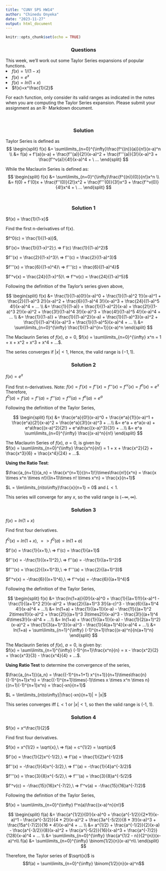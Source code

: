 ```yaml
---
title: "CUNY SPS HW14"
author: "Chinedu Onyeka"
date: "2023-11-27"
output: html_document
---
```


```r
knitr::opts_chunk$set(echo = TRUE)
```

<center><h3><b>Questions</b></h3></center>
This week, we’ll work out some Taylor Series expansions of popular functions.
<li>	$f(x) = 1/(1-x)$ </li>
<li>	$f(x) = e^x$ </li>
<li>	$f(x) = ln(1 + x)$ </li>
<li>	$f(x)=x^\frac{1}{2}$ </li>
For each function, only consider its valid ranges as indicated in the notes when you are computing the Taylor Series expansion. Please submit your assignment as an R- Markdown document.

</br>

<center><h3><b>Solution</b></h3></center>

Taylor Series is defined as 
$$
\begin{split}
f(x) &= \sum\limits_{n=0}^{\infty}\frac{f^{(n)}(a)}{n!}(x-a)^n \\
 &= f(a) + f'(a)(x-a) + \frac{f''(a)}{2!}(x-a)^2 + \frac{f'''(a)}{3!}(x-a)^3 + \frac{f'^v(a)}{4!}(x-a)^4 + \  ... 
\end{split}
$$

While the Maclaurin Series is defined as:  
$$
\begin{split}
f(x) &= \sum\limits_{n=0}^{\infty}\frac{f^{(n)}(0)}{n!}x^n \\
 &= f(0) + f'(0)x + \frac{f''(0)}{2!}x^2 + \frac{f'''(0)}{3!}x^3 + \frac{f'^v(0)}{4!}x^4 + \  ... 
\end{split}
$$
<br>

<center><h3><b>Solution 1</b></h3></center>
$f(x) = \frac{1}{1-x}$

Find the first n-derivatives of f(x).

$f^0(c) = \frac{1}{(1-a)}$,

$f'(x)= \frac{1}{(1-x)^2};\ => f'(c) \frac{1}{(1-a)^2}$

$f''(x) = \frac{2}{(1-x)^3}\ => f''(c) = \frac{2}{(1-a)^3}$

$f'''(x) = \frac{6}{(1-x)^4}\ => f'''(c) = \frac{6}{(1-a)^4}$

$f'^v(x) = \frac{24}{(1-x)^5}\ => f'^v(c) = \frac{24}{(1-a)^5}$

Following the definition of the Taylor's series given above, 

$$
\begin{split}
f(x) &= \frac{1}{(1-a)0!}(x-a)^0 + \frac{1}{(1-a)^2 1!}(x-a)^1 + \frac{2}{(1-a)^3 2!}(x-a)^2 + \frac{6}{(1-a)^4 3!}(x-a)^3 + \frac{24}{(1-a)^5 4!}(x-a)^4 + ... \\
&= \frac{1}{(1-a)} + \frac{1}{(1-a)^2}(x-a) + \frac{2!}{(1-a)^3 2!}(x-a)^2 + \frac{3!}{(1-a)^4 3!}(x-a)^3 + \frac{4!}{(1-a)^5 4!}(x-a)^4 + ... \\
&= \frac{1}{(1-a)} + \frac{1}{(1-a)^2}(x-a) + \frac{1}{(1-a)^3}(x-a)^2 + \frac{1}{(1-a)^4}(x-a)^3 + \frac{1}{(1-a)^5}(x-a)^4 + ... \\
&= \sum\limits_{n=0}^{\infty} \frac{1}{(1-a)^{n+1}}(x-a)^n
\end{split}
$$

The Maclaurin Series of $f(x),\ a=0$, $f(x) = \sum\limits_{n=0}^{\infty} x^n = 1 + x + x^2 + x^3 + x^4 + ...$.

The series converges if $|x|<1$, Hence, the valid range is $(-1, 1)$.
<br>

<center><h3><b>Solution 2</b></h3></center>
$f(x) = e^x$


Find first n-derivatives.
Note: $f(x) = f'(x) = f''(x) = f'''(x) = f'^v(x) = f^n(x) = e^x$  
Therefore,  
$f^0(a) = f'(a) = f''(a) = f'''(a) = f'^v(a) = f^n(a) = e^a$  

Following the definition of the Taylor Series, 

$$
\begin{split}
f(x) &= \frac{e^a}{0!}(x-a)^0 + \frac{e^a}{1!}(x-a)^1 + \frac{e^a}{2!}(x-a)^2 + \frac{e^a}{3!}(x-a)^3 + ...\\
&= e^a + e^a(x-a) + e^a\frac{(x-a)^2}{2!} + e^a\frac{(x-a)^3}{3!} + ...\\
&= e^a \sum\limits_{n=0}^{\infty} \frac{(x-a)^n}{n!}
\end{split}
$$

The Maclaurin Series of $f(x),\ a=0$, is given by  
$f(x) = \sum\limits_{n=0}^{\infty} \frac{x^n}{n!} = 1 + x + \frac{x^2}{2} + \frac{x^3}{6} + \frac{x^4}{24} + ...$.

**Using the Ratio Test**: 

$\frac{a_{n+1}}{a_n} = \frac{x^{n+1}}{(n+1)!}\times\frac{n!}{x^n} = \frac{x \times x^n \times n!}{(n+1)\times n! \times x^n} = \frac{x}{n+1}$

$L = \lim\limits_{n\to\infty}\frac{x}{n+1} = 0$ and $L<1$.

This series will converge for any $x$, so the valid range is $(-\infty, \infty)$.
<br>

<center><h3><b>Solution 3</b></h3></center>
$f(x) = ln(1+x)$


Find first four derivatives.

$f^0(x) = ln(1+x),\ => f^0(a) = ln(1+a)$

$f'(x) = \frac{1}{x+1},\ => f'(c) = \frac{1}{a+1}$

$f''(x) = -\frac{1}{(x+1)^2},\ => f''(a) = -\frac{1}{(a+1)^2}$

$f'''(x) = \frac{2}{(x+1)^3},\ => f'''(a) = \frac{2}{(a+1)^3}$

$f'^v(x) = -\frac{6}{(x+1)^4},\ => f'^v(a) = -\frac{6}{(a+1)^4}$

Following the definition of the Taylor Series, 

$$
\begin{split}
f(x) &= \frac{ln(1+a)}{0!}(x-a)^0 + \frac{1}{(a+1)1!}(x-a)^1 - \frac{1}{(a+1)^2 2!}(x-a)^2 + \frac{2}{(a+1)^3 3!}(a-c)^3 - \frac{6}{(a+1)^4 4!}(x-a)^4 + ...\\
&= ln(1+a) + \frac{1}{(a+1)}(x-a) - \frac{1!}{(a+1)^2 2\times1!}(x-a)^2 + \frac{2!}{(a+1)^3 3\times2!}(x-a)^3 - \frac{3!}{(a+1)^4 4\times3!}(x-a)^4 + ...\\
&= ln(1+a) + \frac{1}{(a+1)}(x-a) - \frac{1}{2(a+1)^2}(x-a)^2 + \frac{1}{3(a+1)^3}(x-a)^3 - \frac{1}{4(a+1)^4}(x-a)^4 + ...\\
&= ln(1+a) + \sum\limits_{n=1}^{\infty} (-1)^{n+1}\frac{(x-a)^n}{n(a+1)^n}
\end{split}
$$

The Maclaurin Series of $f(x),\  a=0$, is given by:  
$f(x) = \sum\limits_{n=1}^{\infty} (-1)^{n+1}\frac{x^n}{n} = x - \frac{x^2}{2} + \frac{x^3}{3} - \frac{x^4}{4} + ...$.

**Using Ratio Test** to determine the convergence of the series,  

$\frac{a_{n+1}}{a_n} = \frac{(-1)^{n+1+1} x^{n+1}}{n+1}\times\frac{n}{(-1)^{n+1}x^n} = \frac{(-1)^{n+1}\times(-1)\times x \times x^n \times n}{(n+1)(-1)^{n+1}x^n} = \frac{-xn}{n+1}$

$L = \lim\limits_{n\to\infty}|\frac{-xn}{n+1}| = |x|$

This series converges iff $L<1$ or $|x|<1$, so then the valid range is (-1, 1).
<br>

<center><h3><b>Solution 4</b></h3></center>
$f(x) = x^\frac{1}{2}$

Find first four derivatives.

$f(x) = x^{1/2} = \sqrt{x},\  => f(a) = c^{1/2} = \sqrt{a}$

$f'(x) = \frac{1}{2}x^{-1/2},\ => f'(a) = \frac{1}{2}a^{-1/2}$

$f''(x) = -\frac{1}{4}x^{-3/2},\ => f''(a) = -\frac{1}{4}a^{-3/2}$

$f'''(x) = \frac{3}{8}x^{-5/2},\ => f'''(a) = \frac{3}{8}a^{-5/2}$

$f'^v(c) = -\frac{15}{16}x^{-7/2},\ => f'^v(a) = -\frac{15}{16}a^{-7/2}$

Following the definition of the Taylor Series, 

$f(x) = \sum\limits_{n=0}^{\infty} f^n(a)\frac{(x-a)^n}{n!}$

$$
\begin{split}
f(a) &= \frac{a^{1/2}}{0!}(x-a)^0 + \frac{a^{-1/2}}{2*1!}(x-a)^1 - \frac{a^{-3/2}}{4 * 2!}(x-a)^2 + \frac{3a^{-5/2}}{8 * 3!}(x-a)^3 + \frac{15a^{-7/2}}{16 * 4!}(x-a)^4 + ... \\
&= a^{1/2}  + \frac{a^{-1/2}}{2}(x-a) - \frac{a^{-3/2}}{8}(x-a)^2 + \frac{a^{-5/2}}{16}(x-a)^3 + \frac{a^{-7/2}}{128}(x-a)^4 + ... \\
&= \sum\limits_{n=0}^{\infty} \frac{a^{1/2 - n}}{2^{n}}(x-a)^n\\
f(a) &= \sum\limits_{n=0}^{\infty} \binom{1/2}{n}(x-a)^n\\
\end{split}
$$


Therefore, the Taylor series of $\sqrt{x}$ is $$f(a) = \sum\limits_{n=0}^{\infty} \binom{1/2}{n}(x-a)^n$$
